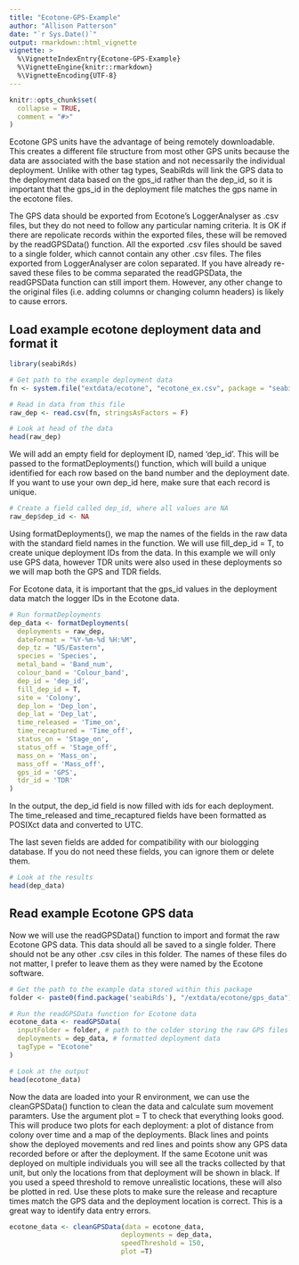 ```yaml
---
title: "Ecotone-GPS-Example"
author: "Allison Patterson"
date: "`r Sys.Date()`"
output: rmarkdown::html_vignette
vignette: >
  %\VignetteIndexEntry{Ecotone-GPS-Example}
  %\VignetteEngine{knitr::rmarkdown}
  %\VignetteEncoding{UTF-8}
---
```


```r
knitr::opts_chunk$set(
  collapse = TRUE,
  comment = "#>"
)
```

Ecotone GPS units have the advantage of being remotely downloadable. This creates a different file structure from most other GPS units because the data are associated with the base station and not necessarily the individual deployment. Unlike with other tag types, SeabiRds will link the GPS data to the deployment data based on the gps_id rather than the dep_id, so it is important that the gps_id in the deployment file matches the gps name in the ecotone files. 

The GPS data should be exported from Ecotone's LoggerAnalyser as .csv files, but they do not need to follow any particular naming criteria. It is OK if there are repolicate records within the exported files, these will be removed by the readGPSData() function. All the exported .csv files should be saved to a single folder, which cannot contain any other .csv files. The files exported from LoggerAnalyser are colon separated. If you have already re-saved these files to be comma separated the readGPSData, the readGPSData function can still import them. However, any other change to the original files (i.e. adding columns or changing column headers) is likely to cause errors.

## Load example ecotone deployment data and format it

```r

library(seabiRds)

# Get path to the example deployment data
fn <- system.file("extdata/ecotone", "ecotone_ex.csv", package = "seabiRds")

# Read in data from this file
raw_dep <- read.csv(fn, stringsAsFactors = F)

# Look at head of the data
head(raw_dep)

```

We will add an empty field for deployment ID, named 'dep_id'. This will be passed to the formatDeployments() function, which will build a unique identified for each row based on the band number and the deployment date. If you want to use your own dep_id here, make sure that each record is unique.

```r

# Create a field called dep_id, where all values are NA
raw_dep$dep_id <- NA

```

Using formatDeployments(), we map the names of the fields in the raw data with the standard field names in the function. We will use fill_dep_id = T, to create unique deployment IDs from the data. In this example we will only use GPS data, however TDR units were also used in these deployments so we will map both the GPS and TDR fields.

For Ecotone data, it is important that the gps_id values in the deployment data match the logger IDs in the Ecotone data.

```r

# Run formatDeployments
dep_data <- formatDeployments(
  deployments = raw_dep,
  dateFormat = "%Y-%m-%d %H:%M",
  dep_tz = "US/Eastern",
  species = 'Species',
  metal_band = 'Band_num',
  colour_band = 'Colour_band',
  dep_id = 'dep_id',
  fill_dep_id = T,
  site = 'Colony',
  dep_lon = 'Dep_lon',
  dep_lat = 'Dep_lat',
  time_released = 'Time_on',
  time_recaptured = 'Time_off',
  status_on = 'Stage_on',
  status_off = 'Stage_off',
  mass_on = 'Mass_on',
  mass_off = 'Mass_off',
  gps_id = 'GPS',
  tdr_id = 'TDR'
)

```

In the output, the dep_id field is now filled with ids for each deployment. The time_released and time_recaptured fields have been formatted as POSIXct data and converted to UTC. 

The last seven fields are added for compatibility with our biologging database. If you do not need these fields, you can ignore them or delete them.

```r

# Look at the results
head(dep_data)

```

## Read example Ecotone GPS data

Now we will use the readGPSData() function to import and format the raw Ecotone GPS data. This data should all be saved to a single folder. There should not be any other .csv ciles in this folder. The names of these files do not matter, I prefer to leave them as they were named by the Ecotone software.

```r

# Get the path to the example data stored within this package
folder <- paste0(find.package('seabiRds'), "/extdata/ecotone/gps_data")

# Run the readGPSData function for Ecotone data
ecotone_data <- readGPSData(
  inputFolder = folder, # path to the colder storing the raw GPS files
  deployments = dep_data, # formatted deployment data
  tagType = "Ecotone"
)

# Look at the output
head(ecotone_data)

```

Now the data are loaded into your R environment, we can use the cleanGPSData() function to clean the data and calculate sum movement paramters. Use the argument plot = T to check that everything looks good. This will produce two plots for each deployment: a plot of distance from colony over time and a map of the deployments. Black lines and points show the deployed movements and red lines and points show any GPS data recorded before or after the deployment. If the same Ecotone unit was deployed on multiple individuals you will see all the tracks collected by that unit, but only the locations from that deployment will be shown in black. If you used a speed threshold to remove unrealistic locations, these will also be plotted in red. Use these plots to make sure the release and recapture times match the GPS data and the deployment location is correct. This is a great way to identify data entry errors. 

```r

ecotone_data <- cleanGPSData(data = ecotone_data,
                            deployments = dep_data,
                            speedThreshold = 150,
                            plot =T)


```
